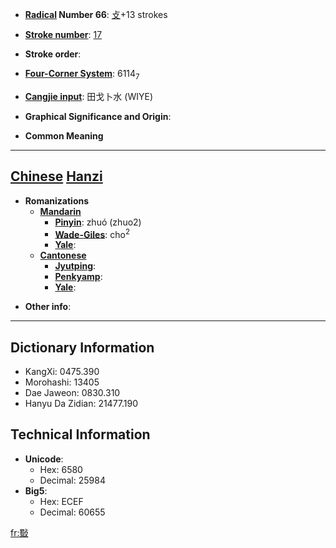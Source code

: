 * '''[[Wiktionary:Chinese radical index| Radical]] Number 66''': [[Wiktionary:Chinese radical index 攴|攴]]+13 strokes

* '''[[Wiktionary:Chinese total strokes index|Stroke number]]''': [[Wiktionary:Chinese total strokes index 17|17]]

* '''Stroke order''': 

* '''[[Wiktionary:Chinese four corner index|Four-Corner System]]''': 6114<sub>7</sub>

* '''[[Wiktionary:Chinese Cangjie index|Cangjie input]]''': 田戈卜水 (WIYE)

* '''Graphical Significance and Origin''': 

* '''Common Meaning'''

----

== [[Chinese]] [[Hanzi]] ==

* '''Romanizations'''
** '''[[Mandarin]]'''
*** '''[[Pinyin]]''': zhuó (zhuo2)
*** '''[[Wade-Giles]]''': cho<sup>2</sup>
*** '''[[Yale]]''': 
** '''[[Cantonese]]'''
*** '''[[Jyutping]]''':
*** '''[[Penkyamp]]''': 
*** '''[[Yale]]''': 

* '''Other info''': 

----

== Dictionary Information ==

* KangXi: 0475.390
* Morohashi: 13405
* Dae Jaweon: 0830.310
* Hanyu Da Zidian: 21477.190

== Technical Information ==

* '''Unicode''':
** Hex: 6580
** Decimal: 25984
* '''Big5''':
** Hex: ECEF
** Decimal: 60655

[[fr:斀]]